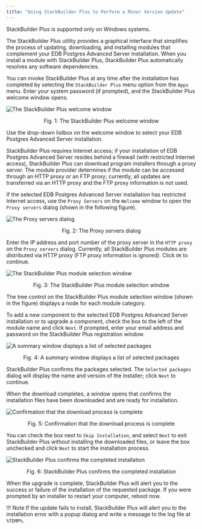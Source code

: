 ```yaml
---
title: "Using StackBuilder Plus to Perform a Minor Version Update"
---
```


StackBuilder Plus is supported only on Windows systems.

The StackBuilder Plus utility provides a graphical interface that simplifies the process of updating, downloading, and installing modules that complement your EDB Postgres Advanced Server installation. When you install a module with StackBuilder Plus, StackBuilder Plus automatically resolves any software dependencies.

You can invoke StackBuilder Plus at any time after the installation has completed by selecting the `StackBuilder Plus` menu option from the `Apps` menu. Enter your system password (if prompted), and the StackBuilder Plus welcome window opens.

![The StackBuilder Plus welcome window](images/the_stackBuilder_plus_welcome.png)

<div style="text-align: center"> Fig. 1: The StackBuilder Plus welcome window </div>


Use the drop-down listbox on the welcome window to select your EDB Postgres Advanced Server installation.

StackBuilder Plus requires Internet access; if your installation of EDB Postgres Advanced Server resides behind a firewall (with restricted Internet access), StackBuilder Plus can download program installers through a proxy server. The module provider determines if the module can be accessed through an HTTP proxy or an FTP proxy; currently, all updates are transferred via an HTTP proxy and the FTP proxy information is not used.

If the selected EDB Postgres Advanced Server installation has restricted Internet access, use the `Proxy Servers` on the `Welcome` window to open the `Proxy servers` dialog (shown in the following figure).

![The Proxy servers dialog](images/the_proxy_servers_dialog.png)

<div style="text-align: center"> Fig. 2: The Proxy servers dialog </div>


Enter the IP address and port number of the proxy server in the `HTTP proxy` on the `Proxy servers` dialog. Currently, all StackBuilder Plus modules are distributed via HTTP proxy (FTP proxy information is ignored). Click `OK` to continue.

![The StackBuilder Plus module selection window](images/the_stackBuilder_plus_module_selection_window.png)

<div style="text-align: center"> Fig. 3: The StackBuilder Plus module selection window </div>


The tree control on the StackBuilder Plus module selection window (shown in the figure) displays a node for each module category.

To add a new component to the selected EDB Postgres Advanced Server installation or to upgrade a component, check the box to the left of the module name and click `Next`. If prompted, enter your email address and password on the StackBuilder Plus registration window.

![A summary window displays a list of selected packages](images/selected_packages_summary_window.png)

<div style="text-align: center"> Fig. 4: A summary window displays a list of selected packages </div>


StackBuilder Plus confirms the packages selected. The `Selected packages` dialog will display the name and version of the installer; click `Next` to continue.

When the download completes, a window opens that confirms the installation files have been downloaded and are ready for installation.

![Confirmation that the download process is complete](images/download_complete_confirmation.png)

<div style="text-align: center"> Fig. 5: Confirmation that the download process is complete </div>


You can check the box next to `Skip Installation`, and select `Next` to exit StackBuilder Plus without installing the downloaded files, or leave the box unchecked and click `Next` to start the installation process.

![StackBuilder Plus confirms the completed installation](images/stackBuilder_plus_confirms_the_completed_installation.png)

<div style="text-align: center"> Fig. 6: StackBuilder Plus confirms the completed installation </div>


When the upgrade is complete, StackBuilder Plus will alert you to the success or failure of the installation of the requested package. If you were prompted by an installer to restart your computer, reboot now.

!!! Note
    If the update fails to install, StackBuilder Plus will alert you to the installation error with a popup dialog and write a message to the log file at `%TEMP%`.
